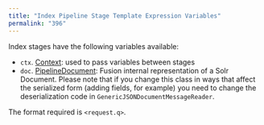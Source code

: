 ```yaml
---
title: "Index Pipeline Stage Template Expression Variables"
permalink: "396"
---
```


Index stages have the following variables available:

* `ctx`. [Context](/fusion-pipeline-javadocs/4.2/com/lucidworks/apollo/pipeline/context): used to pass variables between stages
* `doc`. [PipelineDocument](/fusion-pipeline-javadocs/4.2/com/lucidworks/apollo/common/pipeline/pipelinedocument): Fusion internal representation of a Solr Document. Please note that if you change this class in ways that affect the serialized form (adding fields, for example) you need to change the deserialization code in `GenericJSONDocumentMessageReader`.

The format required is `<request.q>`.